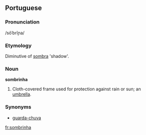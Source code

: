 ==Portuguese==

===Pronunciation===
/sõˈbrĩɲa/

===Etymology===
Diminutive of [[sombra]] 'shadow'.

===Noun===
'''sombrinha'''

# Cloth-covered frame used for protection against rain or sun; an [[umbrella]].

===Synonyms===
* [[guarda-chuva]]

[[fr:sombrinha]]